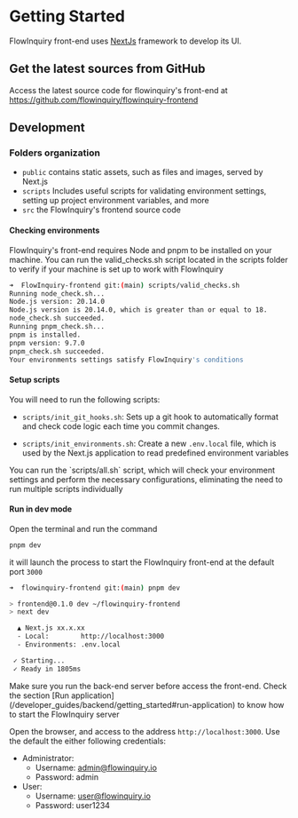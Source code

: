 
# Getting Started

FlowInquiry front-end uses [NextJs](https://nextjs.org/) framework to develop its UI.

## Get the latest sources from GitHub

Access the latest source code for flowinquiry's front-end at https://github.com/flowinquiry/flowinquiry-frontend

## Development

### Folders organization

<FileTree>
  <FileTree.Folder name="flowinquiry-frontend" defaultOpen>
    <FileTree.Folder name="public" />
    <FileTree.Folder name="scripts" />
    <FileTree.Folder name="src" />
  </FileTree.Folder>
</FileTree>

- `public` contains static assets, such as files and images, served by Next.js
- `scripts` Includes useful scripts for validating environment settings, setting up project environment variables, and more
- `src` the FlowInquiry's frontend source code

#### Checking environments

FlowInquiry's front-end requires Node and pnpm to be installed on your machine. You can run the valid_checks.sh script located in the scripts folder to verify if your machine is set up to work with FlowInquiry

```bash
➜  FlowInquiry-frontend git:(main) scripts/valid_checks.sh
Running node_check.sh...
Node.js version: 20.14.0
Node.js version is 20.14.0, which is greater than or equal to 18.
node_check.sh succeeded.
Running pnpm_check.sh...
pnpm is installed.
pnpm version: 9.7.0
pnpm_check.sh succeeded.
Your environments settings satisfy FlowInquiry's conditions
```

#### Setup scripts

You will need to run the following scripts:

- `scripts/init_git_hooks.sh`: Sets up a git hook to automatically format and check code logic each time you commit changes.

- `scripts/init_environments.sh`: Create a new `.env.local` file, which is used by the Next.js application to read predefined environment variables

<Callout emoji="💡">
  You can run the `scripts/all.sh` script, which will check your environment
  settings and perform the necessary configurations, eliminating the need to run
  multiple scripts individually
</Callout>

#### Run in dev mode

Open the terminal and run the command

```bash
pnpm dev
```

it will launch the process to start the FlowInquiry front-end at the default port `3000`

```bash
➜  flowinquiry-frontend git:(main) pnpm dev

> frontend@0.1.0 dev ~/flowinquiry-frontend
> next dev

  ▲ Next.js xx.x.xx
  - Local:        http://localhost:3000
  - Environments: .env.local

 ✓ Starting...
 ✓ Ready in 1805ms
```

<Callout type="error" emoji="️🚫">
  Make sure you run the back-end server before access the front-end. Check the
  section [Run
  application](/developer_guides/backend/getting_started#run-application) to
  know how to start the FlowInquiry server
</Callout>

Open the browser, and access to the address `http://localhost:3000`. Use the default
the either following credentials:

- Administrator:
  - Username: admin@flowinquiry.io
  - Password: admin
- User:
  - Username: user@flowinquiry.io
  - Password: user1234

